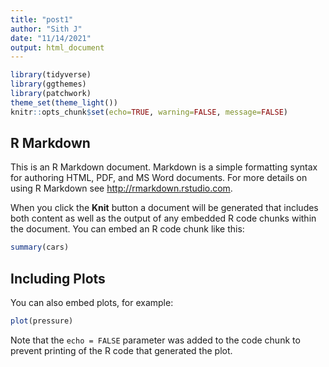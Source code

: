 ```yaml
---
title: "post1"
author: "Sith J"
date: "11/14/2021"
output: html_document
---
```



```r
library(tidyverse)
library(ggthemes)
library(patchwork)
theme_set(theme_light())
knitr::opts_chunk$set(echo=TRUE, warning=FALSE, message=FALSE)
```
## R Markdown

This is an R Markdown document. Markdown is a simple formatting syntax for authoring HTML, PDF, and MS Word documents. For more details on using R Markdown see <http://rmarkdown.rstudio.com>.

When you click the **Knit** button a document will be generated that includes both content as well as the output of any embedded R code chunks within the document. You can embed an R code chunk like this:

```r
summary(cars)
```

## Including Plots

You can also embed plots, for example:

```r
plot(pressure)
```

Note that the `echo = FALSE` parameter was added to the code chunk to prevent printing of the R code that generated the plot.
